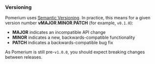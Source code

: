 ### Versioning

Pomerium uses [Semantic Versioning](https://semver.org/). In practice, this means for a given version number **vMAJOR**.**MINOR**.**PATCH** (for example, `v0.1.0`):

- **MAJOR** indicates an incompatible API change
- **MINOR** indicates a new, backwards-compatible functionality
- **PATCH** indicates a backwards-compatible bug fix

As Pomerium is still pre-`v1.0.0`, you should expect breaking changes between releases. 
